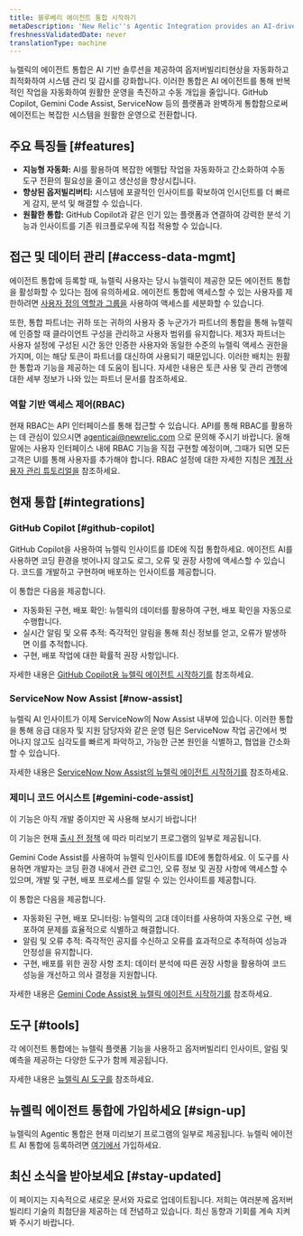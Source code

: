 ```yaml
---
title: 블루베리 에이전트 통합 시작하기
metaDescription: 'New Relic''s Agentic Integration provides an AI-driven solution to automate and optimize observability workflows, enhancing system management and monitoring.'
freshnessValidatedDate: never
translationType: machine
---
```


뉴렐릭의 에이전트 통합은 AI 기반 솔루션을 제공하여 옵저버빌리티현상을 자동화하고 최적화하여 시스템 관리 및 감시를 강화합니다. 이러한 통합은 AI 에이전트를 통해 반복적인 작업을 자동화하여 원활한 운영을 촉진하고 수동 개입을 줄입니다. GitHub Copilot, Gemini Code Assist, ServiceNow 등의 플랫폼과 완벽하게 통합함으로써 에이전트는 복잡한 시스템을 원활한 운영으로 전환합니다.

## 주요 특징들 [#features]

* **지능형 자동화:** AI를 활용하여 복잡한 에펠탑 작업을 자동화하고 간소화하여 수동 도구 전환의 필요성을 줄이고 생산성을 향상시킵니다.
* **향상된 옵저빌리버티:** 시스템에 포괄적인 인사이트를 확보하여 인시던트를 더 빠르게 감지, 분석 및 해결할 수 있습니다.
* **원활한 통합:** GitHub Copilot과 같은 인기 있는 플랫폼과 연결하여 강력한 분석 기능과 인사이트를 기존 워크플로우에 직접 적용할 수 있습니다.

## 접근 및 데이터 관리 [#access-data-mgmt]

에이전트 통합에 등록할 때, 뉴렐릭 사용자는 당시 뉴렐릭이 제공한 모든 에이전트 통합을 활성화할 수 있다는 점에 유의하세요. 에이전트 통합에 액세스할 수 있는 사용자를 제한하려면 [사용자 정의 역할과 그룹을](/docs/accounts/accounts-billing/new-relic-one-user-management/account-user-mgmt-tutorial/#roles) 사용하여 액세스를 세분화할 수 있습니다.

또한, 통합 파트너는 귀하 또는 귀하의 사용자 중 누군가가 파트너의 통합을 통해 뉴렐릭에 인증할 때 클라이언트 구성을 관리하고 사용자 범위를 유지합니다. 제3자 파트너는 사용자 설정에 구성된 시간 동안 인증한 사용자와 동일한 수준의 뉴렐릭 액세스 권한을 가지며, 이는 해당 토큰이 파트너를 대신하여 사용되기 때문입니다. 이러한 배치는 원활한 통합과 기능을 제공하는 데 도움이 됩니다. 자세한 내용은 토큰 사용 및 관리 관행에 대한 세부 정보가 나와 있는 파트너 문서를 참조하세요.

### 역할 기반 액세스 제어(RBAC)

현재 RBAC는 API 인터페이스를 통해 접근할 수 있습니다. API를 통해 RBAC를 활용하는 데 관심이 있으시면 [agenticai@newrelic.com](mailto:agenticai@newrelic.com) 으로 문의해 주시기 바랍니다. 올해 말에는 사용자 인터페이스 내에 RBAC 기능을 직접 구현할 예정이며, 그때가 되면 모든 고객은 UI를 통해 사용자를 추가해야 합니다. RBAC 설정에 대한 자세한 지침은 [계정 사용자 관리 튜토리얼을](/docs/accounts/accounts-billing/new-relic-one-user-management/account-user-mgmt-tutorial) 참조하세요.

## 현재 통합 [#integrations]

### GitHub Copilot [#github-copilot]

GitHub Copilot을 사용하여 뉴렐릭 인사이트를 IDE에 직접 통합하세요. 에이전트 AI를 사용하면 코딩 환경을 벗어나지 않고도 로그, 오류 및 권장 사항에 액세스할 수 있습니다. 코드를 개발하고 구현하며 배포하는 인사이트를 제공합니다.

이 통합은 다음을 제공합니다.

* 자동화된 구현, 배포 확인: 뉴렐릭의 데이터를 활용하여 구현, 배포 확인을 자동으로 수행합니다.
* 실시간 알림 및 오류 추적: 즉각적인 알림을 통해 최신 정보를 얻고, 오류가 발생하면 이를 추적합니다.
* 구현, 배포 작업에 대한 확률적 권장 사항입니다.

자세한 내용은 [GitHub Copilot용 뉴렐릭 에이전트 시작하기를](/docs/agentic-ai/agentic-integration/github-copilot-integration) 참조하세요.

### ServiceNow Now Assist [#now-assist]

뉴렐릭 AI 인사이트가 이제 ServiceNow의 Now Assist 내부에 있습니다. 이러한 통합을 통해 응급 대응자 및 지원 담당자와 같은 운영 팀은 ServiceNow 작업 공간에서 벗어나지 않고도 심각도를 빠르게 파악하고, 가능한 근본 원인을 식별하고, 협업을 간소화할 수 있습니다.

자세한 내용은 [ServiceNow Now Assist의 뉴렐릭 에이전트 시작하기를](/docs/agentic-ai/agentic-integration/servicenow-integration) 참조하세요.

### 제미니 코드 어시스트 [#gemini-code-assist]

<Callout title="시사">
  이 기능은 아직 개발 중이지만 꼭 사용해 보시기 바랍니다!

  이 기능은 현재 [출시 전 정책](/docs/licenses/license-information/referenced-policies/new-relic-pre-release-policy) 에 따라 미리보기 프로그램의 일부로 제공됩니다.
</Callout>

Gemini Code Assist를 사용하여 뉴렐릭 인사이트를 IDE에 통합하세요. 이 도구를 사용하면 개발자는 코딩 환경 내에서 관련 로그인, 오류 정보 및 권장 사항에 액세스할 수 있으며, 개발 및 구현, 배포 프로세스를 알릴 수 있는 인사이트를 제공합니다.

이 통합은 다음을 제공합니다.

* 자동화된 구현, 배포 모니터링: 뉴렐릭의 고대 데이터를 사용하여 자동으로 구현, 배포하여 문제를 효율적으로 식별하고 해결합니다.
* 알림 및 오류 추적: 즉각적인 공지를 수신하고 오류를 효과적으로 추적하여 성능과 안정성을 유지합니다.
* 구현, 배포를 위한 권장 사항 조치: 데이터 분석에 따른 권장 사항을 활용하여 코드 성능을 개선하고 의사 결정을 지원합니다.

자세한 내용은 [Gemini Code Assist용 뉴렐릭 에이전트 시작하기를](/docs/agentic-ai/agentic-integration/gemini-integration) 참조하세요.

## 도구 [#tools]

각 에이전트 통합에는 뉴렐릭 플랫폼 기능을 사용하고 옵저버빌리티 인사이트, 알림 및 예측을 제공하는 다양한 도구가 함께 제공됩니다.

자세한 내용은 [뉴렐릭 AI 도구를](/docs/agentic-ai/tools) 참조하세요.

## 뉴렐릭 에이전트 통합에 가입하세요 [#sign-up]

뉴렐릭의 Agentic 통합은 현재 미리보기 프로그램의 일부로 제공됩니다. 뉴렐릭 에이전트 AI 통합에 등록하려면 [여기에서](https://one.newrelic.com/promotion-flow?state=d0158fb3-6148-4e91-cb2e-58c7af617432) 가입하세요.

## 최신 소식을 받아보세요 [#stay-updated]

이 페이지는 지속적으로 새로운 문서와 자료로 업데이트됩니다. 저희는 여러분께 옵저버빌리티 기술의 최첨단을 제공하는 데 전념하고 있습니다. 최신 동향과 기회를 계속 지켜봐 주시기 바랍니다.
